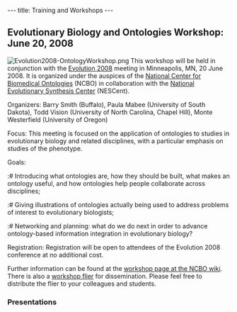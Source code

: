 ---
title: Training and Workshops
---

== Evolutionary Biology and Ontologies Workshop: June 20, 2008 ==

[[Image:Evolution2008-OntologyWorkshop.png|right]]
This workshop will be held in conjunction with the [http://www.cce.umn.edu/conferences/evolution/ Evolution 2008] meeting in Minneapolis, MN, 20 June 2008. It is organized under the auspices of the [http://ncbo.us National Center for Biomedical Ontologies] (NCBO) in collaboration with the [http://www.nescent.org/ National Evolutionary Synthesis Center] (NESCent).

; Organizers: Barry Smith (Buffalo), Paula Mabee (University of South Dakota), Todd Vision (University of North Carolina, Chapel Hill), Monte Westerfield (University of Oregon)

; Focus: This meeting is focused on the application of ontologies to studies in evolutionary biology and related disciplines, with a particular emphasis on studies of the phenotype.

; Goals:
:# Introducing what ontologies are, how they should be built, what makes an ontology useful, and how ontologies help people collaborate across disciplines;
:# Giving illustrations of ontologies actually being used to address problems of interest to evolutionary biologists;
:# Networking and planning: what do we do next in order to advance ontology-based information integration in evolutionary biology?

; Registration: Registration will be open to attendees of the Evolution 2008 conference at no additional cost.

Further information can be found at the [http://www.bioontology.org/wiki/index.php/Evolutionary_Biology_and_Ontologies workshop page at the NCBO wiki]. There is also a [http://www.nescent.org/documents/EBO_Flyer.pdf  workshop flier] for dissemination. Please feel free to distribute the flier to your colleagues and students.


===Presentations===